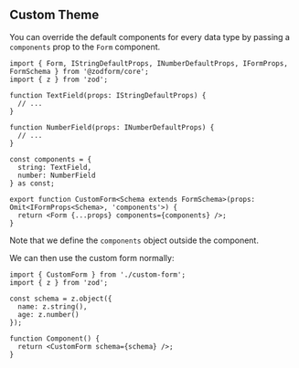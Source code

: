 
## Custom Theme

You can override the default components for every data type by passing a `components` prop to the `Form` component.

```tsx
import { Form, IStringDefaultProps, INumberDefaultProps, IFormProps, FormSchema } from '@zodform/core';
import { z } from 'zod';

function TextField(props: IStringDefaultProps) {
  // ...
}

function NumberField(props: INumberDefaultProps) {
  // ...
}

const components = {
  string: TextField,
  number: NumberField
} as const;

export function CustomForm<Schema extends FormSchema>(props: Omit<IFormProps<Schema>, 'components'>) {
  return <Form {...props} components={components} />;
}
```

<Callout type="info">Note that we define the `components` object outside the component.</Callout>

We can then use the custom form normally:

```tsx
import { CustomForm } from './custom-form';
import { z } from 'zod';

const schema = z.object({
  name: z.string(),
  age: z.number()
});

function Component() {
  return <CustomForm schema={schema} />;
}
```

